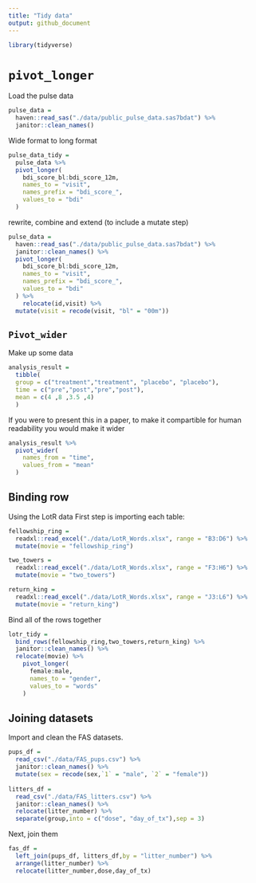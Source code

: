 ```yaml
---
title: "Tidy data"
output: github_document
---
```


```r
library(tidyverse)
```


# `pivot_longer`
Load the pulse data
```r
pulse_data =
  haven::read_sas("./data/public_pulse_data.sas7bdat") %>% 
  janitor::clean_names()
```

Wide format to long format
```r
pulse_data_tidy = 
  pulse_data %>% 
  pivot_longer(
    bdi_score_bl:bdi_score_12m, 
    names_to = "visit",
    names_prefix = "bdi_score_",
    values_to = "bdi"
  )
```

rewrite, combine and extend (to include a mutate step)
```r
pulse_data =
  haven::read_sas("./data/public_pulse_data.sas7bdat") %>% 
  janitor::clean_names() %>% 
  pivot_longer(
    bdi_score_bl:bdi_score_12m, 
    names_to = "visit",
    names_prefix = "bdi_score_",
    values_to = "bdi"
  ) %>% 
    relocate(id,visit) %>% 
  mutate(visit = recode(visit, "bl" = "00m"))
```


## `Pivot_wider`
Make up some data
```r
analysis_result = 
  tibble(
  group = c("treatment","treatment", "placebo", "placebo"),
  time = c("pre","post","pre","post"),
  mean = c(4 ,8 ,3.5 ,4)
  )
```

If you were to present this in a paper, to make it compartible for human readability you would make it wider 
```r
analysis_result %>% 
  pivot_wider(
    names_from = "time", 
    values_from = "mean"
  )
```

## Binding row
Using the LotR data 
First step is importing each table:
```r
fellowship_ring = 
  readxl::read_excel("./data/LotR_Words.xlsx", range = "B3:D6") %>% 
  mutate(movie = "fellowship_ring")  

two_towers = 
  readxl::read_excel("./data/LotR_Words.xlsx", range = "F3:H6") %>% 
  mutate(movie = "two_towers")  

return_king = 
  readxl::read_excel("./data/LotR_Words.xlsx", range = "J3:L6") %>% 
  mutate(movie = "return_king")  
```

Bind all of the rows together
```r
lotr_tidy = 
  bind_rows(fellowship_ring,two_towers,return_king) %>% 
  janitor::clean_names() %>% 
  relocate(movie) %>% 
    pivot_longer(
      female:male,
      names_to = "gender",
      values_to = "words"
    )
```

## Joining datasets 

Import and clean the FAS datasets.
```r
pups_df = 
  read_csv("./data/FAS_pups.csv") %>% 
  janitor::clean_names() %>% 
  mutate(sex = recode(sex,`1` = "male", `2` = "female"))
 
litters_df = 
  read_csv("./data/FAS_litters.csv") %>% 
  janitor::clean_names() %>% 
  relocate(litter_number) %>% 
  separate(group,into = c("dose", "day_of_tx"),sep = 3) 
```

Next, join them
```r
fas_df =
  left_join(pups_df, litters_df,by = "litter_number") %>% 
  arrange(litter_number) %>% 
  relocate(litter_number,dose,day_of_tx)
```


